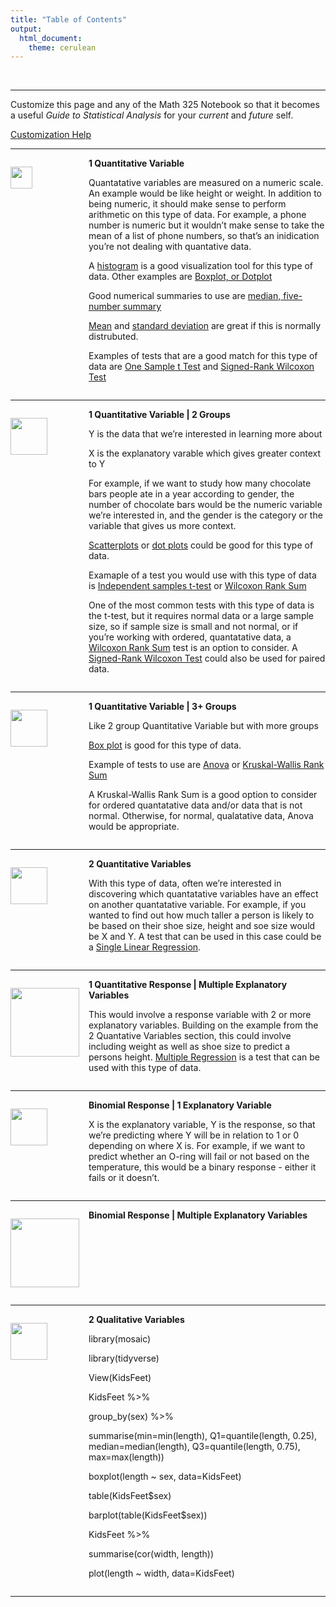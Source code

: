 ```yaml
---
title: "Table of Contents"
output: 
  html_document:
    theme: cerulean
---
```


<br>

----

Customize this page and any of the Math 325 Notebook so that it becomes a useful *Guide to Statistical Analysis* for your *current* and *future* self. 

<!-- This is how to comment text out. You can comment out the above instructions if you wish. Comments allow the text to remain in the Rmd file, but not be displayed in the html file. -->

[Customization Help](RMarkdownHints.html)

----

<div style="float:left;width:125px;" align=center>
<img src="./Images/QuantY.png" width=35px;>
</div>
<div style="padding-left:125px;">

**1 Quantitative Variable**

Quantatative variables are measured on a numeric scale. An example would be like height or weight. In addition to being numeric, it should make sense to perform arithmetic on this type of data. For example, a phone number is numeric but it wouldn't make sense to take the mean of a list of phone numbers, so that's an inidication you're not dealing with quantative data.

A [histogram](GraphicalSummaries.html) is a good visualization tool for this type of data. Other examples are [Boxplot, or Dotplot](GraphicalSummaries.html)

Good numerical summaries to use are [median, five-number summary](NumericalSummaries.html)

[Mean](NumericalSummaries.html) and [standard deviation](NumericalSummaries.html#standard-deviation) are great if this is normally distrubuted.

Examples of tests that are a good match for this type of data are [One Sample t Test](tTests.html) and [Signed-Rank Wilcoxon Test](WilcoxonTests.html)


<!------------------------------------------------>
</div>
<div style="clear:both;"></div>

----

<div style="float:left;width:125px;" align=center>
<img src="./Images/QuantYQualXg2.png" width=59px;>
</div>
<div style="padding-left:125px;">

**1 Quantitative Variable | 2 Groups**

Y is the data that we're interested in learning more about

X is the explanatory varable which gives greater context to Y

For example, if we want to study how many chocolate bars people ate in a year according to gender, the number of chocolate bars would be the numeric variable we're interested in, and the gender is the category or the variable that gives us more context.

[Scatterplots](GraphicalSummaries.html#Scatterplots) or [dot plots](GraphicalSummaries.html#DotPlots) could be good for this type of data.


Examaple of a test you would use with this type of data is [Independent samples t-test](tTests.html) or [Wilcoxon Rank Sum](WilcoxonTests.html)

One of the most common tests with this type of data is the t-test, but it requires normal data or a large sample size, so if sample size is small and not normal, or if you're working with ordered, quantatative data, a [Wilcoxon Rank Sum](WilcoxonTests.html) test is an option to consider. A [Signed-Rank Wilcoxon Test](WilcoxonTests.html) could also be used for paired data.



<!------------------------------------------------>
</div>
<div style="clear:both;"></div>

----

<div style="float:left;width:125px;" align=center>
<img src="./Images/QuantYQualXg3plus.png" width=59px;>
</div>
<div style="padding-left:125px;">

**1 Quantitative Variable | 3+ Groups**

Like 2 group Quantitative Variable but with more groups

[Box plot](GraphicalSummaries.html) is good for this type of data.

Example of tests to use are [Anova](ANOVA.html) or [Kruskal-Wallis Rank Sum](Kruskal.html)

A Kruskal-Wallis Rank Sum is a good option to consider for ordered quantatative data and/or data that is not normal. Otherwise, for normal, qualatative data, Anova would be appropriate.



<!------------------------------------------------>
</div>
<div style="clear:both;"></div>

----

<div style="float:left;width:125px;" align=center>
<img src="./Images/QuantYQuantX.png" width=59px;>
</div>
<div style="padding-left:125px;">
<!-- Add your customizations in the area below: -->

**2 Quantitative Variables**

With this type of data, often we're interested in discovering which quantatative variables have an effect on another quantatative variable. For example, if you wanted to find out how much taller a person is likely to be based on their shoe size, height and soe size would be X and Y. A test that can be used in this case could be a [Single Linear Regression](LinearRegression.html).


<!------------------------------------------------>
</div>
<div style="clear:both;"></div>

----

<div style="float:left;width:125px;" align=center>
<img src="./Images/QuantYMultX.png" width=110px;>
</div>
<div style="padding-left:125px;">
<!-- Add your customizations in the area below: -->

**1 Quantitative Response | Multiple Explanatory Variables**

This would involve a response variable with 2 or more explanatory variables. Building on the example from the 2 Quantative Variables section, this could involve including weight as well as shoe size to predict a persons height. [Multiple Regression](LinearRegression.html) is a test that can be used with this type of data.


<!------------------------------------------------>
</div>
<div style="clear:both;"></div>

----

<div style="float:left;width:125px;" align=center>
<img src="./Images/BinomYQuantX.png" width=59px;>
</div>
<div style="padding-left:125px;">
<!-- Add your customizations in the area below: -->

**Binomial Response | 1 Explanatory Variable**


X is the explanatory variable, Y is the response, so that we're predicting where Y will be in relation to 1 or 0 depending on where X is. For example, if we want to predict whether an O-ring will fail or not based on the temperature, this would be a binary response - either it fails or it doesn't. 


<!------------------------------------------------>
</div>
<div style="clear:both;"></div>

----

<div style="float:left;width:125px;" align=center>
<img src="./Images/BinomYMultX.png" width=110px;>
</div>
<div style="padding-left:125px;">
<!-- Add your customizations in the area below: -->

**Binomial Response | Multiple Explanatory Variables**







<!------------------------------------------------>
</div>
<div style="clear:both;"></div>

----

<div style="float:left;width:125px;" align=center>
<img src="./Images/QualYQualX.png" width=59px;>
</div>
<div style="padding-left:125px;">
<!-- Add your customizations in the area below: -->

**2 Qualitative Variables**


library(mosaic)

library(tidyverse)

View(KidsFeet)

 

KidsFeet %>%

  group_by(sex) %>%

  summarise(min=min(length), Q1=quantile(length, 0.25), median=median(length), Q3=quantile(length, 0.75), max=max(length))

boxplot(length ~ sex, data=KidsFeet)

 

table(KidsFeet\$sex)

barplot(table(KidsFeet\$sex))

 

KidsFeet %>%

  summarise(cor(width, length))

plot(length ~ width, data=KidsFeet)




<!------------------------------------------------>
</div>
<div style="clear:both;"></div>

----

<footer></footer>

